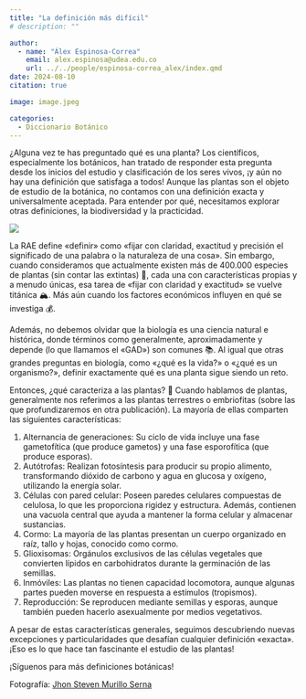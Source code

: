 ```yaml
---
title: "La definición más difícil"
# description: ""

author: 
  - name: "Álex Espinosa-Correa"
    email: alex.espinosa@udea.edu.co
    url: ../../people/espinosa-correa_alex/index.qmd
date: 2024-08-10
citation: true

image: image.jpeg

categories:
  - Diccionario Botánico
---
```


¿Alguna vez te has preguntado qué es una planta? Los científicos, especialmente los botánicos, han tratado de responder esta pregunta desde los inicios del estudio y clasificación de los seres vivos, ¡y aún no hay una definición que satisfaga a todos! Aunque las plantas son el objeto de estudio de la botánica, no contamos con una definición exacta y universalmente aceptada. Para entender por qué, necesitamos explorar otras definiciones, la biodiversidad y la practicidad.


![](image.jpeg){fig-align="center" fig-alt="Imagen de la sección «Diccionario Botánico» de GEOBOTA. El fondo es negro con una fotografía de una planta verde a la izquierda y una flor de hibisco roja a la derecha. En el centro se encuentra el texto: «PLANTA. Organismo eucariota, autótrofo, inmóvil, con células de pared celular, que realiza fotosíntesis y tiene alternancia de generaciones». En la esquina superior derecha aparece el logotipo de GEOBOTA, y en la esquina inferior izquierda, el título «Diccionario Botánico». En la esquina inferior derecha están los iconos de Facebook e Instagram junto al usuario @geobotaudea."}

La RAE define «definir» como «fijar con claridad, exactitud y precisión el significado de una palabra o la naturaleza de una cosa». Sin embargo, cuando consideramos que actualmente existen más de 400.000 especies de plantas (sin contar las extintas) 🌿, cada una con características propias y a menudo únicas, esa tarea de «fijar con claridad y exactitud» se vuelve titánica 🏔️. Más aún cuando los factores económicos influyen en qué se investiga 💰.

Además, no debemos olvidar que la biología es una ciencia natural e histórica, donde términos como generalmente, aproximadamente y depende (lo que llamamos el «GAD») son comunes 📚. Al igual que otras grandes preguntas en biología, como «¿qué es la vida?» o «¿qué es un organismo?», definir exactamente qué es una planta sigue siendo un reto.

Entonces, ¿qué caracteriza a las plantas? 🌱 Cuando hablamos de plantas, generalmente nos referimos a las plantas terrestres o embriofitas (sobre las que profundizaremos en otra publicación). La mayoría de ellas comparten las siguientes características:

1.    Alternancia de generaciones: Su ciclo de vida incluye una fase gametofítica (que produce gametos) y una fase esporofítica (que produce esporas).
2.    Autótrofas: Realizan fotosíntesis para producir su propio alimento, transformando dióxido de carbono y agua en glucosa y oxígeno, utilizando la energía solar.
3.    Células con pared celular: Poseen paredes celulares compuestas de celulosa, lo que les proporciona rigidez y estructura. Además, contienen una vacuola central que ayuda a mantener la forma celular y almacenar sustancias.
4.    Cormo: La mayoría de las plantas presentan un cuerpo organizado en raíz, tallo y hojas, conocido como cormo.
5.    Glioxisomas: Orgánulos exclusivos de las células vegetales que convierten lípidos en carbohidratos durante la germinación de las semillas.
6.    Inmóviles: Las plantas no tienen capacidad locomotora, aunque algunas partes pueden moverse en respuesta a estímulos (tropismos).
7.    Reproducción: Se reproducen mediante semillas y esporas, aunque también pueden hacerlo asexualmente por medios vegetativos.

A pesar de estas características generales, seguimos descubriendo nuevas excepciones y particularidades que desafían cualquier definición «exacta». ¡Eso es lo que hace tan fascinante el estudio de las plantas!

¡Síguenos para más definiciones botánicas!

Fotografía: [Jhon Steven Murillo Serna](../../people/murillo-serna_jhon-steven/index.qmd)

